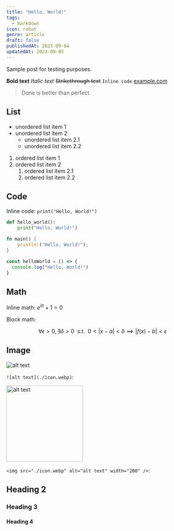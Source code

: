 ```yaml
---
title: "Hello, World!"
tags:
  - markdown
icon: robot
genre: article
draft: false
publishedAt: 2023-09-04
updatedAt: 2023-09-05
---
```


Sample post for testing purposes.

**Bold text**
_Italic text_
~~Strikethrough text~~
`Inline code`
[example.com](https://example.com)

> Done is better than perfect.

## List

- unordered list item 1
- unordered list item 2
  - unordered list item 2.1
  - unordered list item 2.2

1. ordered list item 1
2. ordered list item 2
   1. ordered list item 2.1
   2. ordered list item 2.2

## Code

Inline code: `print("Hello, World!")`

```python
def hello_world():
    print("Hello, World!")
```

```rust
fn main() {
    println!("Hello, World!");
}
```

```javascript
const helloWorld = () => {
  console.log("Hello, World!")
}
```

## Math

Inline math: $e^{i\pi} + 1 = 0$

Block math:

$$
\forall \epsilon > 0, \exists \delta > 0
~~\mathrm{s.t.}~~
0 < |x - a| < \delta \implies |f(x) - b| < \epsilon
$$

## Image

![alt text](./icon.webp)

`![alt text](./icon.webp)`:

<img src="./icon.webp" alt="alt text" width="200" />

`<img src="./icon.webp" alt="alt text" width="200" />`:

## Heading 2

### Heading 3

#### Heading 4
